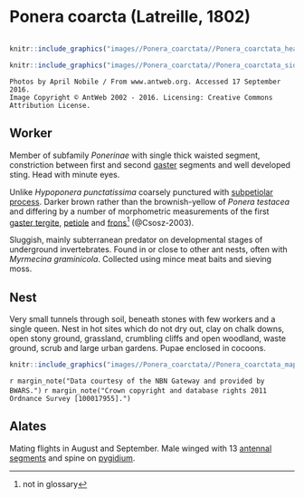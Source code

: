 # **Ponera coarcta** (Latreille, 1802)

```marginfigure
```

```r
knitr::include_graphics("images//Ponera_coarctata//Ponera_coarctata_head.jpg")
```

```r
knitr::include_graphics("images//Ponera_coarctata//Ponera_coarctata_side.jpg")
```
```block
Photos by April Nobile / From www.antweb.org. Accessed 17 September 2016.
Image Copyright © AntWeb 2002 - 2016. Licensing: Creative Commons Attribution License.
```

## Worker
Member of subfamily *Ponerinae* with single thick waisted segment, constriction between first and second [gaster](#glossary) segments and well developed sting. Head with minute eyes.

Unlike *Hypoponera punctatissima* coarsely punctured with [subpetiolar process](#glossary). Darker brown rather than the brownish-yellow of *Ponera testacea* and differing by a number of morphometric measurements of the first [gaster tergite](#glossary), [petiole](#glossary) and [frons](#glossary)^[not in glossary] (@Csosz-2003).

Sluggish, mainly subterranean predator on developmental stages of underground invertebrates. Found in or close to other ant nests, often with *Myrmecina graminicola*. Collected using mince meat baits and sieving moss.

## Nest
Very small tunnels through soil, beneath stones with few workers and a single queen. Nest in hot sites which do not dry out, clay on chalk downs, open stony ground, grassland, crumbling cliffs and open woodland, waste ground, scrub and large urban gardens. Pupae enclosed in cocoons.

```r
knitr::include_graphics("images//Ponera_coarctata//Ponera_coarctata_map.png")
```
`r margin_note("Data courtesy of the NBN Gateway and provided by BWARS.")`
`r margin_note("Crown copyright and database rights 2011 Ordnance Survey [100017955].")`

## Alates
Mating flights in August and September. Male winged with 13 [antennal segments](#glossary) and spine on [pygidium](#glossary).

\pagebreak